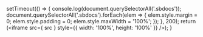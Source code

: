 
<Meta title="Core/Bundle analysis" />

  setTimeout(() => {
    console.log(document.querySelectorAll('.sbdocs'));
    document.querySelectorAll('.sbdocs').forEach(elem => {
      elem.style.margin = 0;
      elem.style.padding = 0;
      elem.style.maxWidth = '100%';
    });
  }, 200);
  return (<iframe src={ src } style={{ width: '100%', height: '100%' }} />);
}

<FullscreenIframe src="https://alexxiia.github.io/vernite-frontend/report" />
